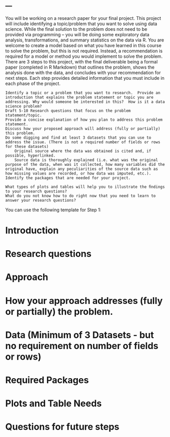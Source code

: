 ---
---

You will be working on a research paper for your final project.  This project will include identifying a topic/problem that you want to solve using data science.  While the final solution to the problem does not need to be provided via programming – you will be doing some exploratory data analysis, transformations, and summary statistics on the data via R.  You are welcome to create a model based on what you have learned in this course to solve the problem, but this is not required.  Instead, a recommendation is required for a model or method you would implement to solve the problem.  There are 3 steps to this project, with the final deliverable being a formal paper (completed in R Markdown) that outlines the problem, shows the analysis done with the data, and concludes with your recommendation for next steps.  Each step provides detailed information that you must include in each phase of the project.

    Identify a topic or a problem that you want to research.  Provide an introduction that explains the problem statement or topic you are addressing. Why would someone be interested in this?  How is it a data science problem?
    Draft 5-10 Research questions that focus on the problem statement/topic.
    Provide a concise explanation of how you plan to address this problem statement.
    Discuss how your proposed approach will address (fully or partially) this problem.
    Do some digging and find at least 3 datasets that you can use to address the issue. (There is not a required number of fields or rows for these datasets)
        Original source where the data was obtained is cited and, if possible, hyperlinked.
        Source data is thoroughly explained (i.e. what was the original purpose of the data, when was it collected, how many variables did the original have, explain any peculiarities of the source data such as how missing values are recorded, or how data was imputed, etc.).
    Identify the packages that are needed for your project.

    What types of plots and tables will help you to illustrate the ﬁndings to your research questions?
    What do you not know how to do right now that you need to learn to answer your research questions?

You can use the following template for Step 1:

#    Introduction
#    Research questions
#    Approach
#    How your approach addresses (fully or partially) the problem.
#    Data  (Minimum of 3 Datasets - but no requirement on number of fields or rows)
#    Required Packages

#    Plots and Table Needs
#    Questions for future steps



